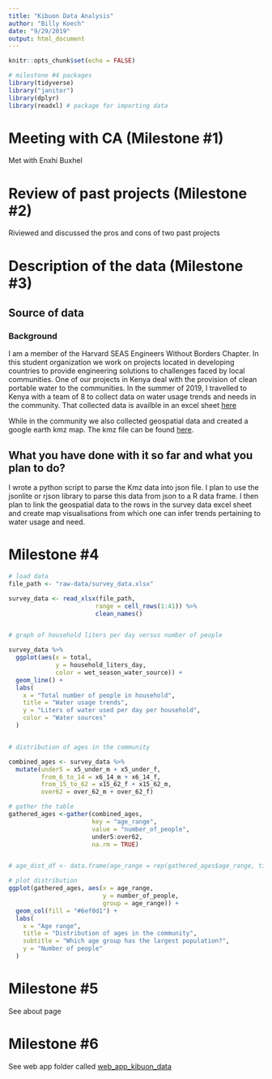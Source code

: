 ```yaml
---
title: "Kibuon Data Analysis"
author: "Billy Koech"
date: "9/29/2019"
output: html_document
---
```


```r
knitr::opts_chunk$set(echo = FALSE)

# milestone #4 packages
library(tidyverse) 
library("janitor")
library(dplyr)
library(readxl) # package for importing data


```

# Meeting with CA (Milestone #1)
Met with Enxhi Buxhel

# Review of past projects (Milestone #2)
Riviewed and discussed the pros and cons of two past projects

# Description of the data (Milestone #3)

## Source of data
### Background

I am a member of the Harvard SEAS Engineers Without Borders Chapter. In this student organization we work on projects located in developing countries to provide engineering solutions to challenges faced by local communities. One of our projects in Kenya deal with the provision of clean portable water to the communities. In the summer of 2019, I travelled to Kenya with a team of 8 to collect data on water usage trends and needs in the community. That collected data is availble in an excel sheet [here](raw-data/survey_data.xlsx)

While in the community we also collected geospatial data and created a google earth kmz map. The kmz file can be found [here](raw-data/map.kmz).

## What you have done with it so far and what you plan to do?


I wrote a python script to parse the Kmz data into json file. I plan to use the jsonlite or rjson library to parse this data from json to a R data frame. I then plan to link the geospatial data to the rows in the survey data excel sheet and create map visualisations from which one can infer trends pertaining to water usage and need.



# Milestone #4 




```r
# load data
file_path <- "raw-data/survey_data.xlsx"

survey_data <- read_xlsx(file_path, 
                        range = cell_rows(1:41)) %>%
                        clean_names()


# graph of household liters per day versus number of people

survey_data %>%
  ggplot(aes(x = total,
             y = household_liters_day,
             color = wet_season_water_source)) + 
  geom_line() + 
  labs(
    x = "Total number of people in household",
    title = "Water usage trends",
    y = "Liters of water used per day per household",
    color = "Water sources"
  )


# distribution of ages in the community

combined_ages <- survey_data %>%
  mutate(under5 = x5_under_m + x5_under_f,
         from_6_to_14 = x6_14_m + x6_14_f,
         from_15_to_62 = x15_62_f + x15_62_m,
         over62 = over_62_m + over_62_f)

# gather the table
gathered_ages <-gather(combined_ages,
                       key = "age_range",
                       value = "number_of_people",
                       under5:over62,
                       na.rm = TRUE) 


# age_dist_df <- data.frame(age_range = rep(gathered_ages$age_range, times = gathered_ages$number_of_people))

# plot distribution
ggplot(gathered_ages, aes(x = age_range,
                          y = number_of_people,
                          group = age_range)) +
  geom_col(fill = "#6ef0d1") +
  labs(
    x = "Age range",
    title = "Distribution of ages in the community",
    subtitle = "Which age group has the largest population?",
    y = "Number of people"
  )


```





# Milestone #5

See about page



# Milestone #6

See web app folder called [web_app_kibuon_data](web_app_kibuon_data/)